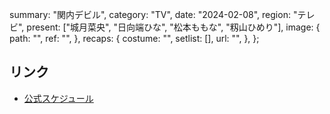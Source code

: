   summary: "関内デビル",
  category: "TV",
  date: "2024-02-08",
  region: "テレビ",
  present: ["城月菜央", "日向端ひな", "松本ももな", "籾山ひめり"],
  image: {
    path: "",
    ref: "",
  },
  recaps: {
    costume: "",
    setlist: [],
    url: "",
  },
};

## リンク

- [公式スケジュール](https://takanenonadeshiko.jp/?p=1723)
